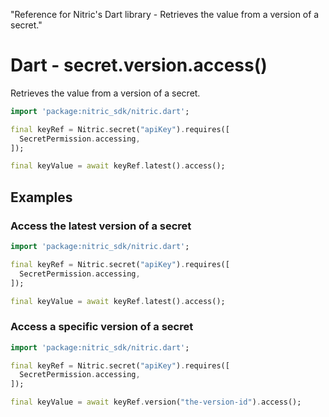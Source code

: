  "Reference for Nitric's Dart library - Retrieves the value from a version of a secret."

# Dart - secret.version.access()

Retrieves the value from a version of a secret.

```dart
import 'package:nitric_sdk/nitric.dart';

final keyRef = Nitric.secret("apiKey").requires([
  SecretPermission.accessing,
]);

final keyValue = await keyRef.latest().access();
```

## Examples

### Access the latest version of a secret

```dart
import 'package:nitric_sdk/nitric.dart';

final keyRef = Nitric.secret("apiKey").requires([
  SecretPermission.accessing,
]);

final keyValue = await keyRef.latest().access();
```

### Access a specific version of a secret

```dart
import 'package:nitric_sdk/nitric.dart';

final keyRef = Nitric.secret("apiKey").requires([
  SecretPermission.accessing,
]);

final keyValue = await keyRef.version("the-version-id").access();
```
